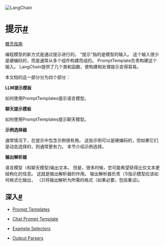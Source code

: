 

<Head>
  <script>
    {
      `(function() {
         var _hmt = _hmt || [];
(function() {
  var hm = document.createElement("script");
  hm.src = "https://hm.baidu.com/hm.js?e60fb290e204e04c5cb6f79b0ac1e697";
  var s = document.getElementsByTagName("script")[0]; 
  s.parentNode.insertBefore(hm, s);
})();
       })();`
    }
  </script>
</Head>

![LangChain](https://pica.zhimg.com/50/v2-56e8bbb52aa271012541c1fe1ceb11a2_r.gif)





提示[#](#prompts "永久链接到此标题")
==========================
[概念指南](https://docs.langchain.com/docs/components/prompts)

编程模型的新方式是通过提示进行的。
“提示”指的是模型的输入。
这个输入很少是硬编码的，而是通常从多个组件构建而成的。
PromptTemplate负责构建这个输入。
LangChain提供了几个类和函数，使构建和处理提示变得容易。

本文档的这一部分分为四个部分：

**LLM提示模板**

如何使用PromptTemplates提示语言模型。

**聊天提示模板**

如何使用PromptTemplates提示聊天模型。

**示例选择器**

通常情况下，在提示中包含示例很有用。
这些示例可以是硬编码的，但如果它们是动态选择的，则通常更有力。
本节介绍示例选择。

**输出解析器**

语言模型（和聊天模型)输出文本。
但是，很多时候，您可能希望获得比仅文本更结构化的信息。
这就是输出解析器的作用。
输出解析器负责（1)指示模型应该如何格式化输出，
（2)将输出解析为所需的格式（如果必要，包括重试)。

深入[#](#go-deeper "永久链接到此标题")
----------------------------

* [Prompt Templates](prompts/prompt_templates)

* [Chat Prompt Template](prompts/chat_prompt_template)

* [Example Selectors](prompts/example_selectors)

* [Output Parsers](prompts/output_parsers)

